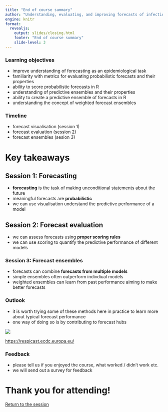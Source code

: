 ```yaml
---
title: "End of course summary"
author: "Understanding, evaluating, and improving forecasts of infectious disease burden"
engine: knitr
format:
  revealjs:
    output: slides/closing.html
    footer: "End of course summary"
    slide-level: 3
---
```


### Learning objectives

- improve understanding of forecasting as an epidemiological task
- familiarity with metrics for evaluating probabilistic forecasts and their properties
- ability to score probabilistic forecasts in R
- understanding of predictive ensembles and their properties
- ability to create a predictive ensemble of forecasts in R
- understanding the concept of weighted forecast ensembles

### Timeline

- forecast visualisation (session 1)
- forecast evaluation (session 2)
- forecast ensembles (sesion 3)

# Key takeaways

## Session 1: Forecasting {.smaller}

- **forecasting** is the task of making unconditional statements about the future
- meaningful forecasts are **probabilistic**
- we can use visualisation understand the predictive performance of a model

## Session 2: Forecast evaluation {.smaller}

- we can assess forecasts using **proper scoring rules**
- we can use scoring to quantify the predictive performance of different models

### Session 3: Forecast ensembles

- forecasts can combine **forecasts from multiple models** 
- simple ensembles often outperform indivdiual models
- weighted ensembles can learn from past performance aiming to make better forecasts

### Outlook {.smaller}

- it is worth trying some of these methods here in practice to learn more about typical forecast performance
- one way of doing so is by contributing to forecast hubs

![](figures/respicast.png)

[https://respicast.ecdc.europa.eu/](https://respicast.ecdc.europa.eu/)

### Feedback {.smaller}

- please tell us if you enjoyed the course, what worked / didn't work etc.
- we will send out a survey for feedback

# Thank you for attending!

[Return to the session](../end-of-course-summary-and-discussion)

